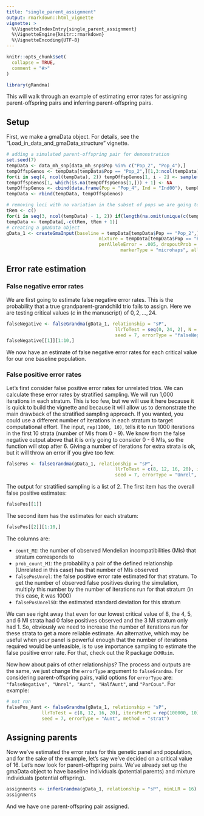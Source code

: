 ```yaml
---
title: "single_parent_assignment"
output: rmarkdown::html_vignette
vignette: >
  %\VignetteIndexEntry{single_parent_assignment}
  %\VignetteEngine{knitr::rmarkdown}
  %\VignetteEncoding{UTF-8}
---
```


```r
knitr::opts_chunk$set(
  collapse = TRUE,
  comment = "#>"
)
```

```r
library(gRandma)
```
This will walk through an example of estimating error rates for assigning parent-offspring pairs 
and inferring parent-offspring pairs.


## Setup

First, we make a gmaData object. For details, see the "Load_in_data_and_gmaData_structure" vignette.

```r
# adding a simulated parent-offspring pair for demonstration
set.seed(7)
tempData <- data_mh_snp[data_mh_snp$Pop %in% c("Pop_2", "Pop_4"),]
tempOffspGenos <- tempData[tempData$Pop == "Pop_2",][1,3:ncol(tempData)]
for(i in seq(4, ncol(tempData), 2)) tempOffspGenos[1, i - 2] <- sample(tempData[!is.na(tempData[,i]),i], 1)
tempOffspGenos[1, which(is.na(tempOffspGenos[1,])) + 1] <- NA
tempOffspGenos <- cbind(data.frame(Pop = "Pop_4", Ind = "Ind00"), tempOffspGenos)
tempData <- rbind(tempData, tempOffspGenos)

# removing loci with no variation in the subset of pops we are going to use
tRem <- c()
for(i in seq(3, ncol(tempData) - 1, 2)) if(length(na.omit(unique(c(tempData[[i]], tempData[[i+1]])))) < 2) tRem <- c(tRem, i)
tempData <- tempData[,-c(tRem, tRem + 1)]
# creating a gmaData object
gData_1 <- createGmaInput(baseline = tempData[tempData$Pop == "Pop_2",], 
								  mixture = tempData[tempData$Pop == "Pop_4",-1], 
								  perAlleleError = .005, dropoutProb = .005,
										  markerType = "microhaps", alleleDistFunc = (function(x) return(1)))
```

## Error rate estimation

### False negative error rates

We are first going to estimate false negative error rates. This is the probability that a true 
grandparent-grandchild trio fails to assign. Here we are testing critical values ($c$ in the manuscript) 
of $0, 2, ..., 24$. 

```r
falseNegative <- falseGrandma(gData_1, relationship = "sP", 
										llrToTest = seq(0, 24, 2), N = 10000,
										seed = 7, errorType = "falseNegative")
falseNegative[[1]][1:10,]
```

We now have an estimate of false negative error rates for each critical value for our one baseline population.

### False positive error rates

Let's first consider false positive error rates for unrelated trios. We can calculate these error rates by stratified sampling. We will run 1,000 iterations in each stratum. This is too few, but we will use it here because it is quick to build the vignette and because it will allow us to demonstrate the main drawback of the stratified sampling approach. 
If you wanted, you could use a different number of iterations in each stratum to target computational effort. The 
input, `rep(1000, 10)`, tells it to run 1000 iterations in the first 10 strata (number of MIs from 0 - 9). We know from 
the false negative output above that it is only going to consider 0 - 6 MIs, so the function will stop after 6. Giving a number of 
iterations for extra strata is ok, but it will throw an error if you give too few. 

```r
falsePos <- falseGrandma(gData_1, relationship = "sP", 
										llrToTest = c(8, 12, 16, 20), itersPerMI = rep(1000, 10),
										seed = 7, errorType = "Unrel", method = "strat")
```

The output for stratified sampling is a list of 2. The first item has the overall false positive estimates:

```r
falsePos[[1]]
```

The second item has the estimates for each stratum:

```r
falsePos[[2]][1:10,]
```

The columns are:

* `count_MI`: the number of observed Mendelian incompatibilities (MIs) that stratum corresponds to
* `prob_count_MI`: the probability a pair of the defined relationship (Unrelated in this case)
  has that number of MIs observed
* `falsePosUnrel`: the false positive error rate estimated for that stratum. To get the number of
  observed false positives during the simulation, multiply this number by the number of iterations 
  run for that stratum (in this case, it was 1000)
* `falsePosUnrelSD`: the estimated standard deviation for this stratum

We can see right away that even for our lowest critical value of 8, the 4, 5, and 6 MI strata had 0 false 
positives observed and the 3 MI stratum only had 1. So, obviously we need to increase the number 
of iterations run for these strata to get a more reliable estimate. An alternative, which may be useful when 
your panel is powerful enough that the number of iterations required would be unfeasible, is to use importance 
sampling to estimate the false positive error rate. For that, check out the R package `CKMRsim`.

Now how about pairs of other relationships? The process and outputs are the same, we just change the 
`errorType` argument to `falseGrandma`. For considering parent-offspring pairs, valid options 
for `errorType` are: `"falseNegative", "Unrel", "Aunt", "HalfAunt"`, and `"ParCous"`. For example:
 
```r
# not run
falsePos_Aunt <- falseGrandma(gData_1, relationship = "sP", 
             llrToTest = c(8, 12, 16, 20), itersPerMI = rep(100000, 10),
             seed = 7, errorType = "Aunt", method = "strat")
```


## Assigning parents

Now we've estimated the error rates for this genetic panel and population, and for the sake of 
the example, let's say we've decided on a critical value of 16. Let's now look for parent-offspring pairs. 
We've already set up the gmaData object to have baseline individuals (potential parents) and 
mixture individuals (potential offspring).

```r
assignments <- inferGrandma(gData_1, relationship = "sP", minLLR = 16)
assignments
```

And we have one parent-offspring pair assigned. 

